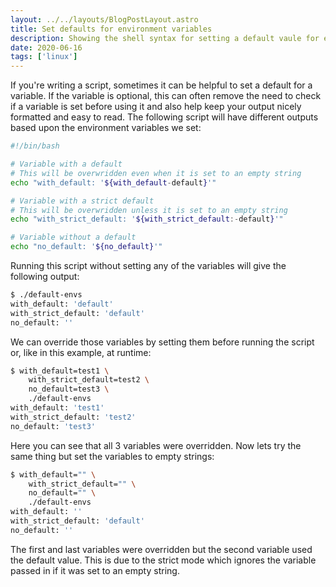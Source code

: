 ```yaml
---
layout: ../../layouts/BlogPostLayout.astro
title: Set defaults for environment variables
description: Showing the shell syntax for setting a default vaule for environment variables
date: 2020-06-16
tags: ['linux']
---
```


If you're writing a script, sometimes it can be helpful to set a default for a variable. If the variable is optional, this can often remove the need to check if a variable is set before using it and also help keep your output nicely formatted and easy to read. The following script will have different outputs based upon the environment variables we set:

```sh
#!/bin/bash

# Variable with a default
# This will be overwridden even when it is set to an empty string
echo "with_default: '${with_default-default}'"

# Variable with a strict default
# This will be overwridden unless it is set to an empty string
echo "with_strict_default: '${with_strict_default:-default}'"

# Variable without a default
echo "no_default: '${no_default}'"
```

Running this script without setting any of the variables will give the following output:

```sh
$ ./default-envs
with_default: 'default'
with_strict_default: 'default'
no_default: ''
```

We can override those variables by setting them before running the script or, like in this example, at runtime:

```sh
$ with_default=test1 \
	with_strict_default=test2 \
	no_default=test3 \
	./default-envs
with_default: 'test1'
with_strict_default: 'test2'
no_default: 'test3'
```

Here you can see that all 3 variables were overridden. Now lets try the same thing but set the variables to empty strings:

```sh
$ with_default="" \
	with_strict_default="" \
	no_default="" \
	./default-envs
with_default: ''
with_strict_default: 'default'
no_default: ''
```

The first and last variables were overridden but the second variable used the default value. This is due to the strict mode which ignores the variable passed in if it was set to an empty string.

